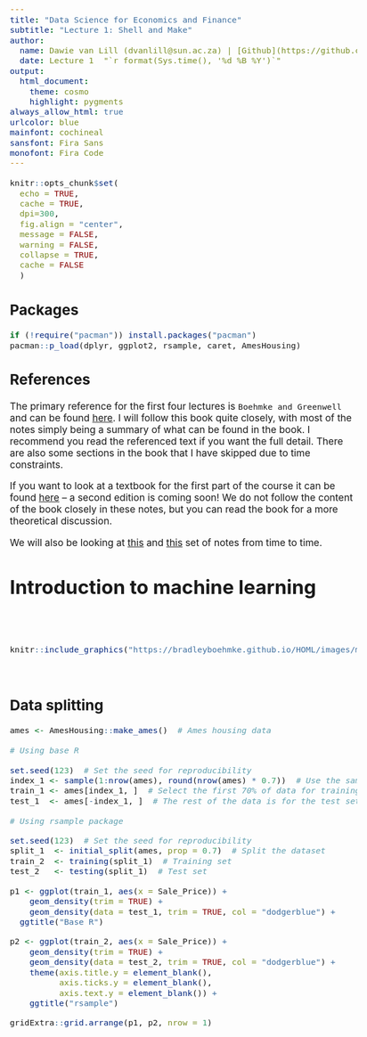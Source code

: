 ```yaml
---
title: "Data Science for Economics and Finance"
subtitle: "Lecture 1: Shell and Make"
author:
  name: Dawie van Lill (dvanlill@sun.ac.za) | [Github](https://github.com/DawievLill)
  date: Lecture 1  "`r format(Sys.time(), '%d %B %Y')`"
output: 
  html_document:
    theme: cosmo
    highlight: pygments
always_allow_html: true
urlcolor: blue
mainfont: cochineal
sansfont: Fira Sans
monofont: Fira Code 
---
```


<style type="text/css">
  body{
  font-size: 13pt;
}
</style>

```r
knitr::opts_chunk$set(
  echo = TRUE,
  cache = TRUE,
  dpi=300, 
  fig.align = "center",
  message = FALSE,
  warning = FALSE,
  collapse = TRUE,
  cache = FALSE
  )
```

## Packages

```r
if (!require("pacman")) install.packages("pacman")
pacman::p_load(dplyr, ggplot2, rsample, caret, AmesHousing)
```


## References

The primary reference for the first four lectures is `Boehmke and Greenwell` and can be found [here](https://bradleyboehmke.github.io/HOML/index.html). I will follow this book quite closely, with most of the notes simply being a summary of what can be found in the book. I recommend you read the referenced text if you want the full detail. There are also some sections in the book that I have skipped due to time constraints. 

If you want to look at a textbook for the first part of the course  it can be found [here](https://www.statlearning.com/) -- a second edition is coming soon! We do not follow the content of the book closely in these notes, but you can read the book for a more theoretical discussion. 

We will also be looking at [this](https://mdsr-book.github.io/mdsr2e/ch-foundations.html) and [this](https://online.stat.psu.edu/stat508/lesson/2) set of notes from time to time. 

# Introduction to machine learning

<br/><br/>

```r
knitr::include_graphics("https://bradleyboehmke.github.io/HOML/images/modeling_process.png")
```

<br/>

## Data splitting

```r
ames <- AmesHousing::make_ames()  # Ames housing data
```


```r
# Using base R

set.seed(123)  # Set the seed for reproducibility
index_1 <- sample(1:nrow(ames), round(nrow(ames) * 0.7))  # Use the sample function
train_1 <- ames[index_1, ]  # Select the first 70% of data for training set
test_1  <- ames[-index_1, ]  # The rest of the data is for the test set
```


```r
# Using rsample package

set.seed(123)  # Set the seed for reproducibility
split_1  <- initial_split(ames, prop = 0.7)  # Split the dataset 
train_2  <- training(split_1)  # Training set
test_2   <- testing(split_1)  # Test set
```


```r
p1 <- ggplot(train_1, aes(x = Sale_Price)) + 
    geom_density(trim = TRUE) + 
    geom_density(data = test_1, trim = TRUE, col = "dodgerblue") +
  ggtitle("Base R")

p2 <- ggplot(train_2, aes(x = Sale_Price)) + 
    geom_density(trim = TRUE) + 
    geom_density(data = test_2, trim = TRUE, col = "dodgerblue") +
    theme(axis.title.y = element_blank(),
          axis.ticks.y = element_blank(),
          axis.text.y = element_blank()) +
    ggtitle("rsample")

gridExtra::grid.arrange(p1, p2, nrow = 1)
```







